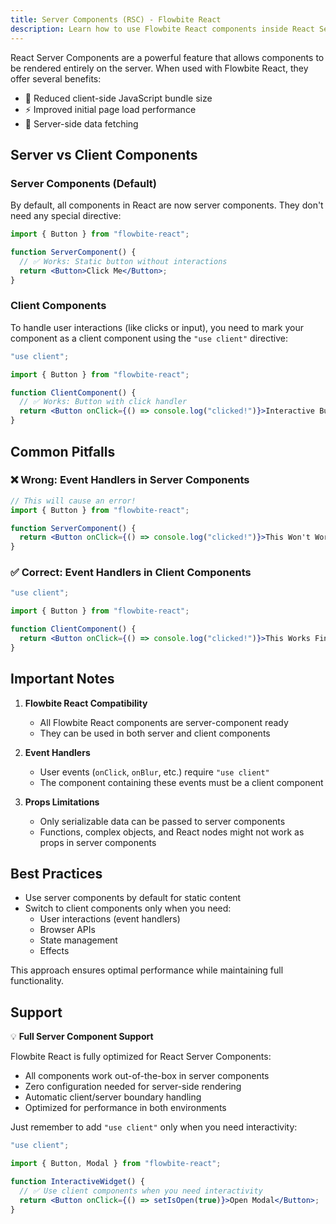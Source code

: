 ```yaml
---
title: Server Components (RSC) - Flowbite React
description: Learn how to use Flowbite React components inside React Server Components
---
```


React Server Components are a powerful feature that allows components to be rendered entirely on the server. When used with Flowbite React, they offer several benefits:

- 🚀 Reduced client-side JavaScript bundle size
- ⚡ Improved initial page load performance
- 🔄 Server-side data fetching

## Server vs Client Components

### Server Components (Default)

By default, all components in React are now server components. They don't need any special directive:

```jsx
import { Button } from "flowbite-react";

function ServerComponent() {
  // ✅ Works: Static button without interactions
  return <Button>Click Me</Button>;
}
```

### Client Components

To handle user interactions (like clicks or input), you need to mark your component as a client component using the `"use client"` directive:

```jsx
"use client";

import { Button } from "flowbite-react";

function ClientComponent() {
  // ✅ Works: Button with click handler
  return <Button onClick={() => console.log("clicked!")}>Interactive Button</Button>;
}
```

## Common Pitfalls

### ❌ Wrong: Event Handlers in Server Components

```jsx
// This will cause an error!
import { Button } from "flowbite-react";

function ServerComponent() {
  return <Button onClick={() => console.log("clicked!")}>This Won't Work</Button>;
}
```

### ✅ Correct: Event Handlers in Client Components

```jsx
"use client";

import { Button } from "flowbite-react";

function ClientComponent() {
  return <Button onClick={() => console.log("clicked!")}>This Works Fine</Button>;
}
```

## Important Notes

1. **Flowbite React Compatibility**

   - All Flowbite React components are server-component ready
   - They can be used in both server and client components

2. **Event Handlers**

   - User events (`onClick`, `onBlur`, etc.) require `"use client"`
   - The component containing these events must be a client component

3. **Props Limitations**
   - Only serializable data can be passed to server components
   - Functions, complex objects, and React nodes might not work as props in server components

## Best Practices

- Use server components by default for static content
- Switch to client components only when you need:
  - User interactions (event handlers)
  - Browser APIs
  - State management
  - Effects

This approach ensures optimal performance while maintaining full functionality.

## Support

💡 **Full Server Component Support**

Flowbite React is fully optimized for React Server Components:

- All components work out-of-the-box in server components
- Zero configuration needed for server-side rendering
- Automatic client/server boundary handling
- Optimized for performance in both environments

Just remember to add `"use client"` only when you need interactivity:

```jsx
"use client";

import { Button, Modal } from "flowbite-react";

function InteractiveWidget() {
  // ✅ Use client components when you need interactivity
  return <Button onClick={() => setIsOpen(true)}>Open Modal</Button>;
}
```
